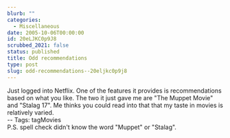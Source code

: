 ```yaml
---
blurb: ""
categories:
  - Miscellaneous
date: 2005-10-06T00:00:00
id: 20eLJKC0p9J8
scrubbed_2021: false
status: published
title: Odd recommendations
type: post
slug: odd-recommendations--20eljkc0p9j8
---
```


Just logged into Netflix. One of the features it provides is
recommendations based on what you like. The two it just gave me are
"The Muppet Movie" and "Stalag 17". Me thinks you could read into
that that my taste in movies is relatively varied.  
-- Tags: tagMovies  
P.S. spell check didn't know the word "Muppet" or "Stalag".